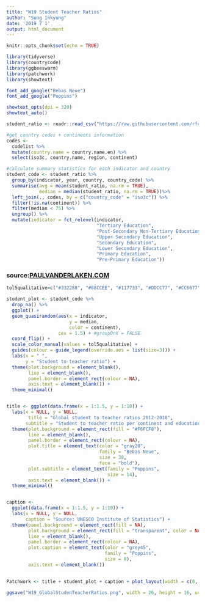 ```yaml
---
title: "W19 Student Teacher Ratios"
author: "Sung Inkyung"
date: '2019 7 1'
output: html_document
---
```


```r
knitr::opts_chunk$set(echo = TRUE)
```

```r
library(tidyverse)
library(countrycode)
library(ggbeeswarm)
library(patchwork)
library(showtext)

font_add_google("Bebas Neue")
font_add_google("Poppins")

showtext_opts(dpi = 320)
showtext_auto()

```

```r
student_ratio <- readr::read_csv("https://raw.githubusercontent.com/rfordatascience/tidytuesday/master/data/2019/2019-05-07/student_teacher_ratio.csv")
```
```r
#get country codes + continents information 
codes <- 
  codelist %>%
  mutate(country.name = country.name.en) %>% 
  select(iso3c, country.name, region, continent)
```

```r
#calculate summary statistics for each indicator and country
student_code <- student_ratio %>%
  group_by(indicator, year, country, country_code) %>% 
  summarise(avg = mean(student_ratio, na.rm = TRUE),
            median = median(student_ratio, na.rm = TRUE))%>% 
  left_join(., codes, by = c("country_code" = "iso3c")) %>%
  filter(!is.na(continent)) %>% 
  filter(median < 75) %>% 
  ungroup() %>% 
  mutate(indicator = fct_relevel(indicator, 
                                 "Tertiary Education",
                                 "Post-Secondary Non-Tertiary Education", 
                                 "Upper Secondary Education",
                                 "Secondary Education", 
                                 "Lower Secondary Education",
                                 "Primary Education",
                                 "Pre-Primary Education"))

```
### source:[PAULVANDERLAKEN.COM](https://paulvanderlaken.com/2019/01/25/visualization-innovation-waffleplots-and-swarmplots-aka-beeplots/)
```r
tol5qualitative=c("#332288", "#88CCEE", "#117733", "#DDCC77", "#CC6677")

student_plot <- student_code %>% 
  drop_na() %>% 
  ggplot() +
  geom_quasirandom(aes(x = indicator, 
                       y = median, 
                       color = continent),
                   cex = 1.5) + #groupOnX = FALSE
  coord_flip() +
  scale_color_manual(values = tol5qualitative) +
  guides(colour = guide_legend(override.aes = list(size=3))) +
  labs(x = " ",
       y = "Student to teacher ratio") +
  theme(plot.background = element_blank(),
        line = element_blank(),
        panel.border = element_rect(colour = NA),
        axis.text = element_blank()) +
  theme_minimal()


title <- ggplot(data.frame(x = 1:1.5, y = 1:10)) +
  labs(x = NULL, y = NULL,
        title = "Global student to teacher ratios 2012-2018", 
       subtitle = "Student to teacher ratio per continent and education levels") +
  theme(plot.background = element_rect(fill = "#F6FCF8"),
        line = element_blank(),
        panel.border = element_rect(colour = NA),
        plot.title = element_text(color = "gray20",
                                  family = "Bebas Neue",
                                  size = 38,
                                  face = "bold"),
        plot.subtitle = element_text(family = "Poppins",
                                     size = 14),
        axis.text = element_blank()) +
  theme_minimal()


caption <- 
  ggplot(data.frame(x = 1:1.5, y = 1:10)) +
  labs(x = NULL, y = NULL,     
       caption = "Source: UNESCO Institute of Statistics") +
  theme(panel.background = element_rect(fill = NA),
        plot.background = element_rect(fill = "transparent", color = NA),
        line = element_blank(),
        panel.border = element_rect(colour = NA),
        plot.caption = element_text(color = "grey45",
                                    family = "Poppins",
                                    size = 8),
        axis.text = element_blank())
  

Patchwork <- title + student_plot + caption + plot_layout(width = c(0, 1, 0.2))

ggsave("W19_GlobalStudenTeacherRatios.png", width = 26, height = 16, units = "cm")

```


